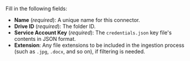 Fill in the following fields:

- **Name** (_required_): A unique name for this connector.
- **Drive ID** (_required_): The folder ID.
- **Service Account Key** (_required_): The `credentials.json` key file's contents in JSON format.
- **Extension**: Any file extensions to be included in the ingestion process (such as `.jpg`, `.docx`, and so on), if filtering is needed.